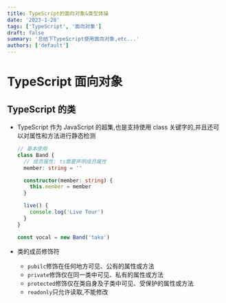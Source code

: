 ```yaml
---
title: TypeScript的面向对象&类型体操
date: '2023-1-28'
tags: ['TypeScript', '面向对象']
draft: false
summary: '总结下TypeScript使用面向对象,etc...'
authors: ['default']
---
```


# TypeScript 面向对象

## TypeScript 的类

- TypeScript 作为 JavaScript 的超集,也是支持使用 class 关键字的,并且还可以对属性和方法进行静态检测

  ```ts
  // 基本使用
  class Band {
    // 成员属性: ts需要声明成员属性
    member: string = ''

    constructor(member: string) {
      this.member = member
    }

    live() {
      console.log('Live Tour')
    }
  }

  const vocal = new Band('taka')
  ```

- 类的成员修饰符
  - `pubilc`修饰在任何地方可见、公有的属性或方法
  - `private`修饰仅在同一类中可见、私有的属性或方法
  - `protected`修饰仅在类自身及子类中可见、受保护的属性或方法
  - `readonly`只允许读取,不能修改
